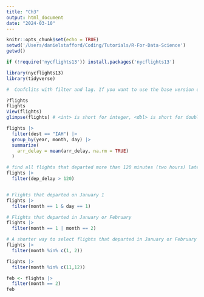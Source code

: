 ```yaml
---
title: "Ch3"
output: html_document
date: "2024-03-10"
---
```


```r
knitr::opts_chunk$set(echo = TRUE)
setwd('/Users/danielstafford/Coding/Tutorials/R-For-Data-Science')
getwd()
```

```r
if (!require('nycflights13')) install.packages('nycflights13')

library(nycflights13)
library(tidyverse)

#  Confclits with filter and lag. If you want to use the base version of these functions after loading dplyr, you’ll need to use their full names: stats::filter() and stats::lag().
```

```r
?flights
flights
View(flights)
glimpse(flights) # <int> is short for integer, <dbl> is short for double (aka real numbers), <chr> for character (aka strings), and <dttm> for date-time.
```

```r

flights |>
  filter(dest == "IAH") |> 
  group_by(year, month, day) |> 
  summarize(
    arr_delay = mean(arr_delay, na.rm = TRUE)
  )

# find all flights that departed more than 120 minutes (two hours) late:
flights |> 
  filter(dep_delay > 120)


# Flights that departed on January 1
flights |> 
  filter(month == 1 & day == 1)

# Flights that departed in January or February
flights |> 
  filter(month == 1 | month == 2)

# A shorter way to select flights that departed in January or February
flights |> 
  filter(month %in% c(1, 2))

flights |>
  filter(month %in% c(11,12))

feb <- flights |>
  filter(month == 2)
feb
```

